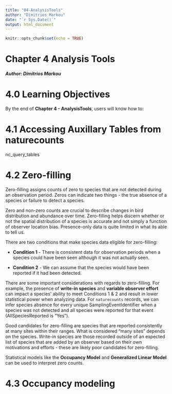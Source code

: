 ```yaml
---
title: "04-AnalysisTools"
author: "Dimitrios Markou"
date: "`r Sys.Date()`"
output: html_document
---
```


```r
knitr::opts_chunk$set(echo = TRUE)
```

# Chapter 4 Analysis Tools

##### Author: Dimitrios Markou

# 4.0 Learning Objectives

By the end of **Chapter 4 - AnalysisTools**, users will know how to:

# 4.1 Accessing Auxillary Tables from naturecounts

nc_query_tables

# 4.2 Zero-filling

Zero-filling assigns counts of zero to species that are not detected during an observation period. Zeros can indicate two things - the true absence of a species or failure to detect a species.

Zero and non-zero counts are crucial to describe changes in bird distribution and abundance over time. Zero-filling helps discern whether or not the spatial distribution of a species is accurate and not simply a function of observer location bias. Presence-only data is quite limited in what its able to tell us.

There are two conditions that make species data eligible for zero-filling:

-   **Condition 1** - There is consistent data for observation periods when a species could have been seen although it was not actually seen.

-   **Condition 2** - We can assume that the species would have been reported if it had been detected.

There are some important considerations with regards to zero-filling. For example, the presence of **write-in species** and **variable observer effort** can impact a species' ability to meet Conditions 1 & 2 and result in lower statistical power when analyzing data. For `naturecounts` records, we can infer species absence for every unique SamplingEventIdentifier when a species was not detected and all species were reported for that event (AllSpeciesReported is "Yes").

Good candidates for zero-filling are species that are reported consistently at many sites within their ranges. What is considered "many sites" depends on the species. Write-in species are those recorded outside of an expected list of species that are added by an observer based on their own motivations and efforts - these are likely poor candidates for zero-filling.

Statistical models like the **Occupancy Model** and **Generalized Linear Model** can be used to interpret zero counts.

# 4.3 Occupancy modeling
